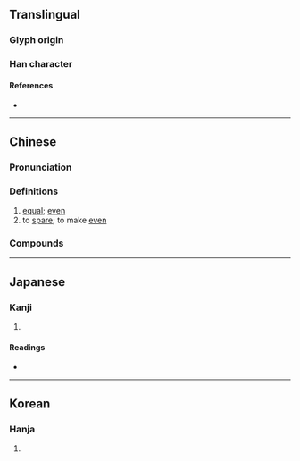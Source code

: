 {{also|匀}}
{{character info/new}}
==Translingual==

===Glyph origin===
{{Han etyl}}

===Han character===
{{Han char|rn=20|rad=勹|as=02|sn=4|four=27120|canj=PMM|ids=⿹勹二(GHTJ),⿹勹𠄠(K)}}

====References====
* {{Han ref|kx=0150.200|dkj=02496|dj=0339.090|hdz=10255.010|uh=52FB|ud=21243|bh=A4C3|bd=42179}}

----

==Chinese==
{{zh-forms|s=匀}}

===Pronunciation===
{{zh-pron
|m=yún
|c=wan4
|h=pfs=
|md=
|mn=ûn
|w=
|mc=y
|oc=y
|cat=
}}

===Definitions===
{{zh-hanzi}}

# [[equal]]; [[even]]
# to [[spare]]; to make [[even]]
#: {{zh-x|勻 出 時間|to '''spare''' time}}

===Compounds===
{{zh-der|不勻|勻兌|勻面|均勻|勻停|勻溜|勻稱|不調勻|停勻|勻臉|勻整|勻淨|勻實|勻出|拌勻|晝夜停勻|肥勻明秀|調勻|細勻}}

----

==Japanese==

===Kanji===
{{ja-kanji|grade=|rs=勹02}}

# {{defn|lang=ja|sort=勹02}}

====Readings====
* {{ja-readings|on=[[いん]] (in)|kun=[[すくない]] (sukunai), [[ひとしい]] (hitoshii)}}

----

==Korean==

===Hanja===
{{ko-hanja|hangeul=[[균]], [[윤]]|rv=gyun, yun|mr=kyun, yun}}

# {{defn|lang=ko|sort=勹02}}